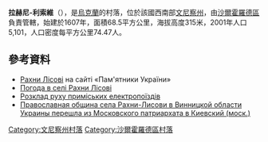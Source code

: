 {{coord|48|47|21|N|28|28|55|E|scale:30000|display=title}}

'''拉赫尼-利索維'''（{{lang-uk|Рахни-Лісові}}），是[[烏克蘭|烏克蘭]]的村落，位於該國西南部[[文尼察州|文尼察州]]，由[[沙爾霍羅德區|沙爾霍羅德區]]負責管轄，始建於1607年，面積68.5平方公里，海拔高度315米，2001年人口5,101，人口密度每平方公里74.47人。

==參考資料==
* [http://ukraine.kingdom.kiev.ua/region/01/rahny-lisowe.php Рахни Лісові] {{Wayback|url=http://ukraine.kingdom.kiev.ua/region/01/rahny-lisowe.php |date=20200227182505 }} на сайті «Пам'ятники України»
* [http://weather.in.ua/ua/vinnickaja/22152 Погода в селі Рахни Лісові] {{Wayback|url=http://weather.in.ua/ua/vinnickaja/22152 |date=20170628205730 }}
* [http://swrailway.gov.ua/timetable/eltrain/?sid=239&lng= Розклад руху приміських електропоїздів] {{Wayback|url=http://swrailway.gov.ua/timetable/eltrain/?sid=239&lng= |date=20181222134158 }}
* [http://www.portal-credo.ru/site/?act=news&id=87110&topic=336 Православная община села Рахни-Лисови в Винницкой области Украины перешла из Московского патриархата в Киевский (моск.)]

[[Category:文尼察州村落|Category:文尼察州村落]]
[[Category:沙爾霍羅德區村落|Category:沙爾霍羅德區村落]]


{{Vinnytsia-geo-stub}}